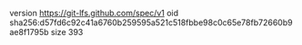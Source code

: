 version https://git-lfs.github.com/spec/v1
oid sha256:d57fd6c92c41a6760b259595a521c518fbbe98c0c65e78fb72660b9ae8f1795b
size 393
